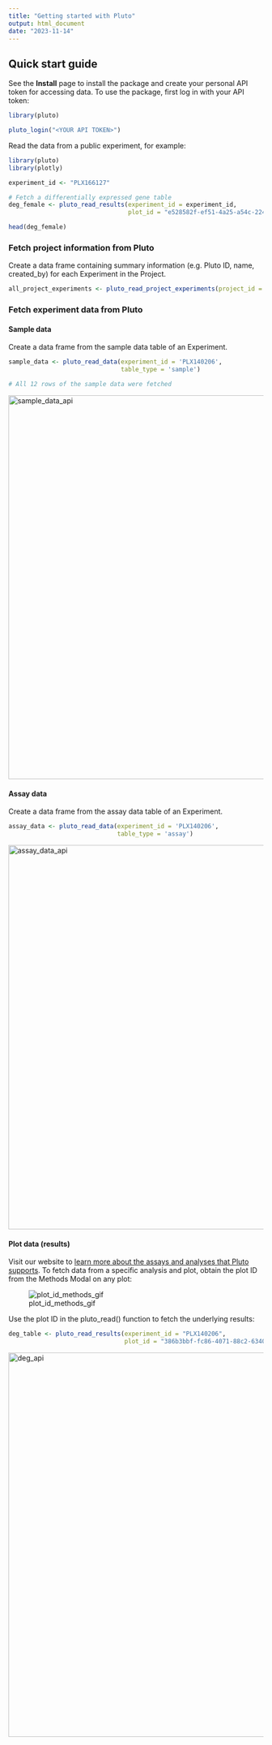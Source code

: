 ```yaml
---
title: "Getting started with Pluto"
output: html_document
date: "2023-11-14"
---
```


## Quick start guide

See the **Install** page to install the package and create your personal API token for accessing data. To use the package, first log in with your API token:

```r

library(pluto)

pluto_login("<YOUR API TOKEN>")
```

Read the data from a public experiment, for example:

```r

library(pluto)
library(plotly)

experiment_id <- "PLX166127"

# Fetch a differentially expressed gene table
deg_female <- pluto_read_results(experiment_id = experiment_id,
                                 plot_id = "e528582f-ef51-4a25-a54c-224fa98e95c4")

head(deg_female)

```

### Fetch project information from Pluto

Create a data frame containing summary information (e.g. Pluto ID, name, created_by) for each Experiment in the Project.

```r
all_project_experiments <- pluto_read_project_experiments(project_id = 'PLXP14223')
```


### Fetch experiment data from Pluto

#### Sample data

Create a data frame from the sample data table of an Experiment.

```r

sample_data <- pluto_read_data(experiment_id = 'PLX140206', 
                               table_type = 'sample')

# All 12 rows of the sample data were fetched
```

<img width="757" alt="sample_data_api" src="https://user-images.githubusercontent.com/4951228/200468390-ca5377e7-72f2-4fea-a1b7-88e6a2c3942a.png">

#### Assay data

Create a data frame from the assay data table of an Experiment.

```r
assay_data <- pluto_read_data(experiment_id = 'PLX140206', 
                              table_type = 'assay')

```

<img width="758" alt="assay_data_api" src="https://user-images.githubusercontent.com/4951228/200468369-058ef989-c880-4a8e-adac-9ca76f8bf5fc.png">

#### Plot data (results)

Visit our website to [learn more about the assays and analyses that Pluto supports](https://pluto.bio/product/experiments). To fetch data from a specific analysis and plot, obtain the plot ID from the Methods Modal on any plot:

![plot_id_methods_gif](https://user-images.githubusercontent.com/4951228/200468480-2bcc18f0-eb14-486f-9385-b263aec4372d.gif)

Use the plot ID in the pluto_read() function to fetch the underlying results:

```r
deg_table <- pluto_read_results(experiment_id = "PLX140206", 
                                plot_id = "386b3bbf-fc86-4071-88c2-6340634cdc62")

```
<img width="758" alt="deg_api" src="https://user-images.githubusercontent.com/4951228/200468566-36b2fd20-ee6c-429c-8d37-08a799927910.png">
